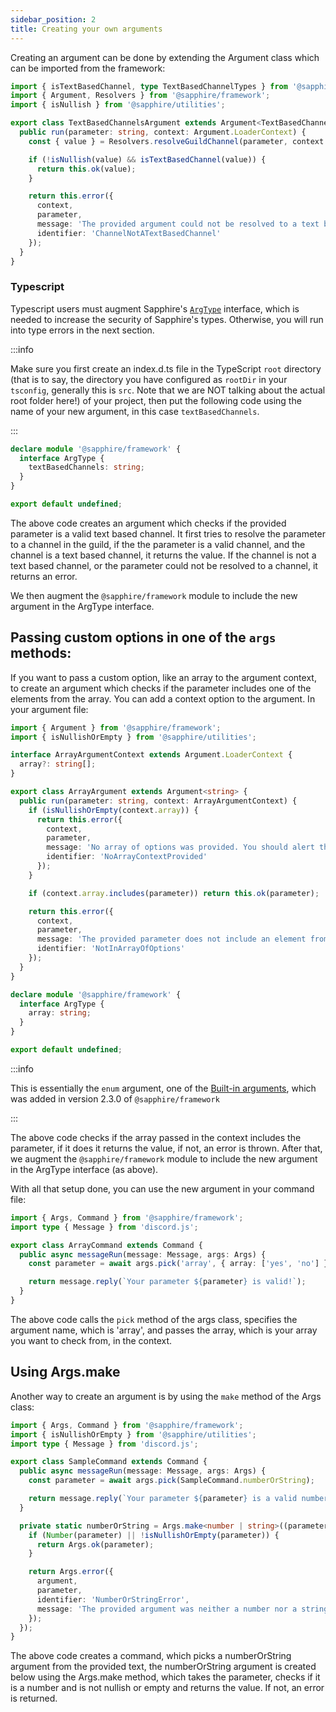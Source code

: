```yaml
---
sidebar_position: 2
title: Creating your own arguments
---
```


Creating an argument can be done by extending the Argument class which can be imported from the framework:

```typescript ts2esm2cjs|{5,10,13-18,22-24}|{5,10,13-18,22-26}
import { isTextBasedChannel, type TextBasedChannelTypes } from '@sapphire/discord.js-utilities';
import { Argument, Resolvers } from '@sapphire/framework';
import { isNullish } from '@sapphire/utilities';

export class TextBasedChannelsArgument extends Argument<TextBasedChannelTypes> {
  public run(parameter: string, context: Argument.LoaderContext) {
    const { value } = Resolvers.resolveGuildChannel(parameter, context.message.guild!);

    if (!isNullish(value) && isTextBasedChannel(value)) {
      return this.ok(value);
    }

    return this.error({
      context,
      parameter,
      message: 'The provided argument could not be resolved to a text based channel.',
      identifier: 'ChannelNotATextBasedChannel'
    });
  }
}
```

### Typescript

Typescript users must augment Sapphire's [`ArgType`][argtype-interface] interface, which is needed to increase the
security of Sapphire's types. Otherwise, you will run into type errors in the next section.

:::info

Make sure you first create an index.d.ts file in the TypeScript `root` directory (that is to say, the directory you have
configured as `rootDir` in your `tsconfig`, generally this is `src`. Note that we are NOT talking about the actual root
folder here!) of your project, then put the following code using the name of your new argument, in this case
`textBasedChannels`.

:::

```typescript {2-4} showLineNumbers
declare module '@sapphire/framework' {
  interface ArgType {
    textBasedChannels: string;
  }
}

export default undefined;
```

The above code creates an argument which checks if the provided parameter is a valid text based channel. It first tries
to resolve the parameter to a channel in the guild, if the the parameter is a valid channel, and the channel is a text
based channel, it returns the value. If the channel is not a text based channel, or the parameter could not be resolved
to a channel, it returns an error.

We then augment the `@sapphire/framework` module to include the new argument in the ArgType interface.

## Passing custom options in one of the `args` methods:

If you want to pass a custom option, like an array to the argument context, to create an argument which checks if the
parameter includes one of the elements from the array. You can add a context option to the argument. In your argument
file:

```typescript ts2esm2cjs|{5-6,15}|{4-6,9-10,19}
import { Argument } from '@sapphire/framework';
import { isNullishOrEmpty } from '@sapphire/utilities';

interface ArrayArgumentContext extends Argument.LoaderContext {
  array?: string[];
}

export class ArrayArgument extends Argument<string> {
  public run(parameter: string, context: ArrayArgumentContext) {
    if (isNullishOrEmpty(context.array)) {
      return this.error({
        context,
        parameter,
        message: 'No array of options was provided. You should alert the bot developer.',
        identifier: 'NoArrayContextProvided'
      });
    }

    if (context.array.includes(parameter)) return this.ok(parameter);

    return this.error({
      context,
      parameter,
      message: 'The provided parameter does not include an element from the array.',
      identifier: 'NotInArrayOfOptions'
    });
  }
}
```

```typescript {2-4} showLineNumbers
declare module '@sapphire/framework' {
  interface ArgType {
    array: string;
  }
}

export default undefined;
```

:::info

This is essentially the `enum` argument, one of the [Built-in arguments][bia], which was added in version 2.3.0 of
`@sapphire/framework`

:::

The above code checks if the array passed in the context includes the parameter, if it does it returns the value, if
not, an error is thrown. After that, we augment the `@sapphire/framework` module to include the new argument in the
ArgType interface (as above).

With all that setup done, you can use the new argument in your command file:

```typescript ts2esm2cjs|{5}|{6}
import { Args, Command } from '@sapphire/framework';
import type { Message } from 'discord.js';

export class ArrayCommand extends Command {
  public async messageRun(message: Message, args: Args) {
    const parameter = await args.pick('array', { array: ['yes', 'no'] });

    return message.reply(`Your parameter ${parameter} is valid!`);
  }
}
```

The above code calls the `pick` method of the args class, specifies the argument name, which is 'array', and passes the
array, which is your array you want to check from, in the context.

## Using Args.make

Another way to create an argument is by using the `make` method of the Args class:

```typescript ts2esm2cjs|{6,11-22}|{7,12-23}
import { Args, Command } from '@sapphire/framework';
import { isNullishOrEmpty } from '@sapphire/utilities';
import type { Message } from 'discord.js';

export class SampleCommand extends Command {
  public async messageRun(message: Message, args: Args) {
    const parameter = await args.pick(SampleCommand.numberOrString);

    return message.reply(`Your parameter ${parameter} is a valid number or a string!`);
  }

  private static numberOrString = Args.make<number | string>((parameter, { argument }) => {
    if (Number(parameter) || !isNullishOrEmpty(parameter)) {
      return Args.ok(parameter);
    }

    return Args.error({
      argument,
      parameter,
      identifier: 'NumberOrStringError',
      message: 'The provided argument was neither a number nor a string.'
    });
  });
}
```

The above code creates a command, which picks a numberOrString argument from the provided text, the numberOrString
argument is created below using the Args.make method, which takes the parameter, checks if it is a number and is not
nullish or empty and returns the value. If not, an error is returned.

[bia]: ./built-in-arguments
[argtype-interface]: ../../Documentation/api-framework/interfaces/ArgType.md
